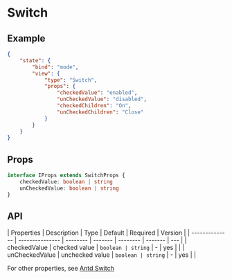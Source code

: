 # Switch

## Example

```json
{
	"state": {
		"bind": "mode",
		"view": {
			"type": "Switch",
			"props": {
				"checkedValue": "enabled",
				"unCheckedValue": "disabled",
				"checkedChildren": "On",
				"unCheckedChildren": "Close"
			}
		}
	}
}
```

## Props

```ts
interface IProps extends SwitchProps {
	checkedValue: boolean | string
	unCheckedValue: boolean | string
}
```

## API

| Properties     | Description     | Type     | Default | Required | Version |
| -------------- | --------------- | -------- | ------- | -------- | ------- | --- |
| checkedValue   | checked value   | `boolean | string` | -        | yes     |     |
| unCheckedValue | unchecked value | `boolean | string` | -        | yes     |     |

For other properties, see [Antd Switch](https://ant-design.gitee.io/components/switch-cn/)
